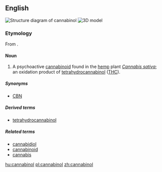 ==English==
[[File:Cannabinol.svg|right|thumb|Structure diagram of cannabinol]]
[[File:Cannabinol 3D.png|thumb|3D model]]
{{wikipedia}}

===Etymology===
From {{compound|cannabis|-n-||lang=en}} {{suffix||ol|lang=en}}.

====Noun====
{{en-noun|-}}

# {{context|organic compound|lang=en}} A psychoactive [[cannabinoid]] found in the [[hemp]] plant ''[[Cannabis sativa]]''; an oxidation product of [[tetrahydrocannabinol]] ([[THC]]).

=====Synonyms=====
* {{sense|organic compound}} [[CBN]] {{qualifier|abbreviation}}

=====Derived terms=====
* [[tetrahydrocannabinol]]

=====Related terms=====
* [[cannabidiol]]
* [[cannabinoid]]
* [[cannabis]]

[[hu:cannabinol]]
[[pl:cannabinol]]
[[zh:cannabinol]]